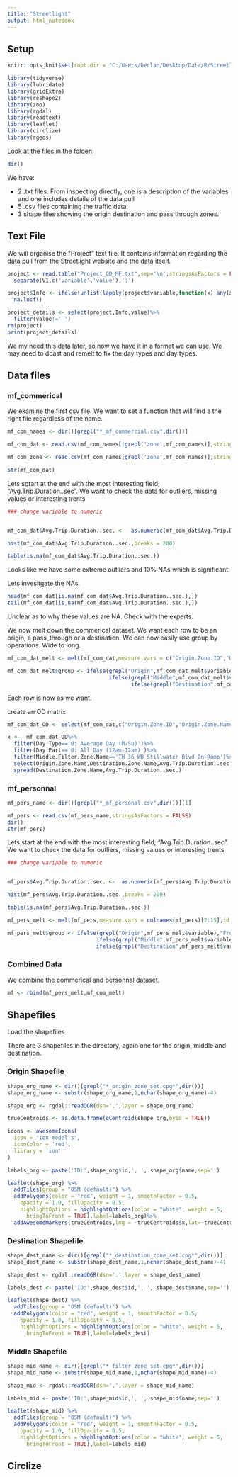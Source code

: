 ```yaml
---
title: "Streetlight"
output: html_notebook
---
```


## Setup

```r

knitr::opts_knit$set(root.dir = "C:/Users/Declan/Desktop/Data/R/Streetlight/Streetlight/TH_36_Manning_Expanded_Updated_8041_Travel")

library(tidyverse)
library(lubridate)
library(gridExtra)
library(reshape2)
library(zoo)
library(rgdal)
library(readtext)
library(leaflet)
library(circlize)
library(rgeos)
```

Look at the files in the folder:

```r

dir()

```

We have:

* 2 .txt files. From inspecting directly, one is a description of the variables and one includes details of the data pull
* 5 .csv files containing the traffic data.
* 3 shape files showing the origin destination and pass through zones.

## Text File

We will organise the "Project" text file. It contains information regarding the data pull from the Streetlight website and the data itself.

```r

project <- read.table("Project_OD_MF.txt",sep='\n',stringsAsFactors = FALSE)%>%
  separate(V1,c('variable','value'),':')

project$Info <- ifelse(unlist(lapply(project$variable,function(x) any(x==c(0:10))))==TRUE,NA,project$variable)%>%
  na.locf()

project_details <- select(project,Info,value)%>%
  filter(value!=' ')
rm(project)
print(project_details)
```

We my need this data later, so now we have it in a format we can use. We may need to dcast and remelt to fix the day types and day types.

## Data files 

### mf_commerical

We examine the first csv file. We want to set a function that will find a the right file regardless of the name. 

```r

mf_com_names <- dir()[grepl("*_mf_commercial.csv",dir())]

mf_com_dat <- read.csv(mf_com_names[!grepl('zone',mf_com_names)],stringsAsFactors = FALSE)

mf_com_zone <- read.csv(mf_com_names[grepl('zone',mf_com_names)],stringsAsFactors = FALSE)

str(mf_com_dat)

```

Lets sgtart at the end with the most interesting field; "Avg.Trip.Duration..sec". We want to check the data for outliers, missing values or interesting trents

```r

### change variable to numeric


mf_com_dat$Avg.Trip.Duration..sec. <-  as.numeric(mf_com_dat$Avg.Trip.Duration..sec.)

hist(mf_com_dat$Avg.Trip.Duration..sec.,breaks = 200)

table(is.na(mf_com_dat$Avg.Trip.Duration..sec.))

```

Looks like we have some extreme outliers and 10% NAs which is significant.

Lets invesitgate the NAs.

```r


head(mf_com_dat[is.na(mf_com_dat$Avg.Trip.Duration..sec.),])
tail(mf_com_dat[is.na(mf_com_dat$Avg.Trip.Duration..sec.),])
```

Unclear as to why these values are NA. Check with the experts. 

We now melt down the commerical dataset. We want each row to be an origin, a pass_through or a destination. We can now easily use group by operations. Wide to long.

```r

mf_com_dat_melt <- melt(mf_com_dat,measure.vars = c("Origin.Zone.ID","Origin.Zone.Name","Middle.Filter.Zone.ID","Middle.Filter.Zone.Name","Destination.Zone.ID","Destination.Zone.Name"),id.vars = c("Device.Type","Day.Type","Day.Part","O.M.D.Traffic..StL.Index.","Origin.Zone.Traffic..StL.Index.","Middle.Filter.Zone.Traffic..StL.Index.","Destination.Zone.Traffic..StL.Index.","Avg.Trip.Duration..sec."))

mf_com_dat_melt$group <- ifelse(grepl("Origin",mf_com_dat_melt$variable),"From",
                                ifelse(grepl("Middle",mf_com_dat_melt$variable),"Through",
                                       ifelse(grepl("Destination",mf_com_dat_melt$variable),"To",NA)))
```

Each row is now as we want.

create an OD matrix

```r
mf_com_dat_OD <- select(mf_com_dat,c("Origin.Zone.ID","Origin.Zone.Name","Middle.Filter.Zone.ID","Middle.Filter.Zone.Name","Destination.Zone.ID","Destination.Zone.Name","Device.Type","Day.Type","Day.Part","O.M.D.Traffic..StL.Index.","Origin.Zone.Traffic..StL.Index.","Middle.Filter.Zone.Traffic..StL.Index.","Destination.Zone.Traffic..StL.Index.","Avg.Trip.Duration..sec."))

x <-  mf_com_dat_OD%>%
  filter(Day.Type=='0: Average Day (M-Su)')%>%
  filter(Day.Part=='0: All Day (12am-12am)')%>%
  filter(Middle.Filter.Zone.Name=='TH 36 WB Stillwater Blvd On-Ramp')%>%
  select(Origin.Zone.Name,Destination.Zone.Name,Avg.Trip.Duration..sec.)%>%
  spread(Destination.Zone.Name,Avg.Trip.Duration..sec.)

```


### mf_personnal


```r

mf_pers_name <- dir()[grepl("*_mf_personal.csv",dir())][1]

mf_pers <- read.csv(mf_pers_name,stringsAsFactors = FALSE)
dir()
str(mf_pers)

```

Lets start at the end with the most interesting field; "Avg.Trip.Duration..sec". We want to check the data for outliers, missing values or interesting trents

```r

### change variable to numeric


mf_pers$Avg.Trip.Duration..sec. <-  as.numeric(mf_pers$Avg.Trip.Duration..sec.)

hist(mf_pers$Avg.Trip.Duration..sec.,breaks = 200)

table(is.na(mf_pers$Avg.Trip.Duration..sec.))

```

```r

mf_pers_melt <- melt(mf_pers,measure.vars = colnames(mf_pers)[2:15],id.vars = colnames(mf_pers)[c(1,16:22)])

mf_pers_melt$group <- ifelse(grepl("Origin",mf_pers_melt$variable),"From",
                            ifelse(grepl("Middle",mf_pers_melt$variable),"Through",
                            ifelse(grepl("Destination",mf_pers_melt$variable),"To",NA)))
```


### Combined Data

We combine the commerical and personnal dataset. 

```r

mf <- rbind(mf_pers_melt,mf_com_melt)

```



## Shapefiles

Load the shapefiles

There are 3 shapefiles in the directory, again one for the origin, middle and destination.

### Origin Shapefile

```r
shape_org_name <- dir()[grepl("*_origin_zone_set.cpg*",dir())]
shape_org_name <- substr(shape_org_name,1,nchar(shape_org_name)-4)

shape_org <- rgdal::readOGR(dsn='.',layer = shape_org_name)
```

```r
trueCentroids <- as.data.frame(gCentroid(shape_org,byid = TRUE))
```


```r

icons <- awesomeIcons(
  icon = 'ion-model-s',
  iconColor = 'red',
  library = 'ion'
)

labels_org <- paste('ID:',shape_org$id,', ', shape_org$name,sep='')

leaflet(shape_org) %>%
  addTiles(group = "OSM (default)") %>%
  addPolygons(color = "red", weight = 1, smoothFactor = 0.5,
    opacity = 1.0, fillOpacity = 0.5,
    highlightOptions = highlightOptions(color = "white", weight = 5,
      bringToFront = TRUE),label=labels_org)%>%
  addAwesomeMarkers(trueCentroids,lng = ~trueCentroids$x,lat=~trueCentroids$y,icon = icons)
```



### Destination Shapefile

```r
shape_dest_name <- dir()[grepl("*_destination_zone_set.cpg*",dir())]
shape_dest_name <- substr(shape_dest_name,1,nchar(shape_dest_name)-4)

shape_dest <- rgdal::readOGR(dsn='.',layer = shape_dest_name)

```

```r


labels_dest <- paste('ID:',shape_dest$id,', ', shape_dest$name,sep='')

leaflet(shape_dest) %>%
  addTiles(group = "OSM (default)") %>%
  addPolygons(color = "red", weight = 1, smoothFactor = 0.5,
    opacity = 1.0, fillOpacity = 0.5,
    highlightOptions = highlightOptions(color = "white", weight = 5,
      bringToFront = TRUE),label=labels_dest)

```






### Middle Shapefile

```r
shape_mid_name <- dir()[grepl("*_filter_zone_set.cpg*",dir())]
shape_mid_name <- substr(shape_mid_name,1,nchar(shape_mid_name)-4)

shape_mid <- rgdal::readOGR(dsn='.',layer = shape_mid_name)

```

```r

labels_mid <- paste('ID:',shape_mid$id,', ', shape_mid$name,sep='')

leaflet(shape_mid) %>%
  addTiles(group = "OSM (default)") %>%
  addPolygons(color = "red", weight = 1, smoothFactor = 0.5,
    opacity = 1.0, fillOpacity = 0.5,
    highlightOptions = highlightOptions(color = "white", weight = 5,
      bringToFront = TRUE),label=labels_mid)
```

## Circlize

```r

```

